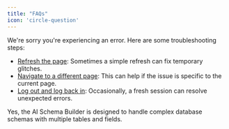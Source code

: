 ```yaml
---
title: "FAQs" 
icon: 'circle-question'
---
```


<Accordion title="Displays an Error Page Due to Unexpected Errors">

We're sorry you're experiencing an error. Here are some troubleshooting steps:

- <ins>Refresh the page</ins>: Sometimes a simple refresh can fix temporary glitches.
- <ins>Navigate to a different page</ins>: This can help if the issue is specific to the current page.
- <ins>Log out and log back in</ins>: Occasionally, a fresh session can resolve unexpected errors.

</Accordion>


<Accordion title="Can the AI Schema Builder handle complex database schemas?">
Yes, the AI Schema Builder is designed to handle complex database schemas with multiple tables and fields.
</Accordion>

